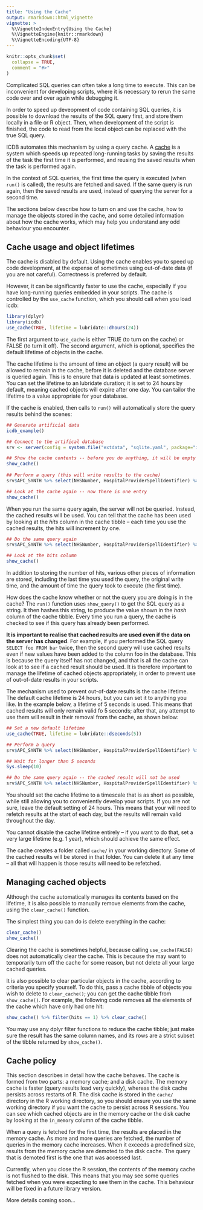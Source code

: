 ```yaml
---
title: "Using the Cache"
output: rmarkdown::html_vignette
vignette: >
  %\VignetteIndexEntry{Using the Cache}
  %\VignetteEngine{knitr::rmarkdown}
  %\VignetteEncoding{UTF-8}
---
```


```r
knitr::opts_chunk$set(
  collapse = TRUE,
  comment = "#>"
)
```

Complicated SQL queries can often take a long time to execute. This can be inconvenient for developing scripts, where it is necessary to rerun the same code over and over again while debugging it.

In order to speed up deveopment of code containing SQL queries, it is possible to download the results of the SQL query first, and store them locally in a file or R object. Then, when development of the script is finished, the code to read from the local object can be replaced with the true SQL query.

ICDB automates this mechanism by using a query cache. A [cache](https://en.wikipedia.org/wiki/Cache_(computing)) is a system which speeds up repeated long-running tasks by saving the results of the task the first time it is performed, and reusing the saved results when the task is performed again.

In the context of SQL queries, the first time the query is executed (when `run()` is called), the results are fetched and saved. If the same query is run again, then the saved results are used, instead of querying the server for a second time.

The sections below describe how to turn on and use the cache, how to manage the objects stored in the cache, and some detailed information about how the cache works, which may help you understand any odd behaviour you encounter. 

## Cache usage and object lifetimes

The cache is disabled by default. Using the cache enables you to speed up code development, at the expense of sometimes using out-of-date data (if you are not careful). Correctness is preferred by default.

However, it can be significantly faster to use the cache, especially if you have long-running queries embedded in your scripts. The cache is controlled by the `use_cache` function, which you should call when you load icdb:

```r
library(dplyr)
library(icdb)
use_cache(TRUE, lifetime = lubridate::dhours(24))
```

The first argument to `use_cache` is either TRUE (to turn on the cache) or FALSE (to turn it off). The second argument, which is optional, specifies the default lifetime of objects in the cache.

The cache lifetime is the amount of time an object (a query result) will be allowed to remain in the cache, before it is deleted and the database server is queried again. This is to ensure that data is updated at least sometimes. You can set the lifetime to an lubridate duration; it is set to 24 hours by default, meaning cached objects will expire after one day. You can tailor the lifetime to a value appropriate for your database.

If the cache is enabled, then calls to `run()` will automatically store the query results behind the scenes:

```r
## Generate artificial data
icdb_example()

## Connect to the artifical database
srv <- server(config = system.file("extdata", "sqlite.yaml", package="icdb"))

## Show the cache contents -- before you do anything, it will be empty
show_cache()
                                       
## Perform a query (this will write results to the cache) 
srv$APC_SYNTH %>% select(NHSNumber, HospitalProviderSpellIdentifier) %>% run()

## Look at the cache again -- now there is one entry
show_cache()
```

When you run the same query again, the server will not be queried. Instead, the cached results will be used. You can tell that the cache has been used by looking at the *hits* column in the cache tibble -- each time you use the cached results, the hits will increment by one.

```r
## Do the same query again
srv$APC_SYNTH %>% select(NHSNumber, HospitalProviderSpellIdentifier) %>% run()

## Look at the hits column
show_cache()
```

In addition to storing the number of hits, various other pieces of information are stored, including the last time you used the query, the original write time, and the amount of time the query took to execute (the first time). 

How does the cache know whether or not the query you are doing is in the cache? The `run()` function uses `show_query()` to get the SQL query as a string. It then hashes this string, to produce the value shown in the *hash* column of the cache tibble. Every time you run a query, the cache is checked to see if this query has already been performed.

**It is important to realise that cached results are used even if the data on the server has changed**. For example, if you performed the SQL query `SELECT foo FROM bar` twice, then the second query will use cached results even if new values have been added to the column foo in the database. This is because the query itself has not changed, and that is all the cache can look at to see if a cached result should be used. It is therefore important to manage the lifetime of cached objects appropriately, in order to prevent use of out-of-date results in your scripts.

The mechanism used to prevent out-of-date results is the cache lifetime. The default cache lifetime is 24 hours, but you can set it to anything you like. In the example below, a lifetime of 5 seconds is used. This means that cached results will only remain valid fo 5 seconds; after that, any attempt to use them will result in their removal from the cache, as shown below:

```r
## Set a new default lifetime
use_cache(TRUE, lifetime = lubridate::dseconds(5))

## Perform a query
srv$APC_SYNTH %>% select(NHSNumber, HospitalProviderSpellIdentifier) %>% run()

## Wait for longer than 5 seconds
Sys.sleep(10)

## Do the same query again -- the cached result will not be used
srv$APC_SYNTH %>% select(NHSNumber, HospitalProviderSpellIdentifier) %>% run()
```

You should set the cache lifetime to a timescale that is as short as possible, while still allowing you to conveniently develop your scripts. If you are not sure, leave the default setting of 24 hours. This means that your will need to refetch results at the start of each day, but the results will remain valid throughout the day.

You cannot disable the cache lifetime entirely -- if you want to do that, set a very large lifetime (e.g. 1 year), which should achieve the same effect.

The cache creates a folder called `cache/` in your working directory. Some of the cached results will be stored in that folder. You can delete it at any time -- all that will happen is those results will need to be refetched.

## Managing cached objects

Although the cache automatically manages its contents based on the lifetime, it is also possible to manually remove elements from the cache, using the `clear_cache()` function.

The simplest thing you can do is delete everything in the cache:

```r
clear_cache()
show_cache()
```

Clearing the cache is sometimes helpful, because calling `use_cache(FALSE)` does not automatically clear the cache. This is because the may want to temporarily turn off the cache for some reason, but not delete all your large cached queries.

It is also possible to clear particular objects in the cache, according to criteria you specify yourself. To do this, pass a cache tibble of objects you wish to delete to `clear_cache()`; you can get the cache tibble from `show_cache()`. For example, the following code removes all the elements of the cache which have only had one hit:

```r
show_cache() %>% filter(hits == 1) %>% clear_cache()
```

You may use any dplyr filter functions to reduce the cache tibble; just make sure the result has the same column names, and its rows are a strict subset of the tibble returned by `show_cache()`.

## Cache policy

This section describes in detail how the cache behaves. The cache is formed from two parts: a memory cache; and a disk cache. The memory cache is faster (query results load very quickly), whereas the disk cache persists across restarts of R. The disk cache is stored in the `cache/` directory in the R working directory, so you should ensure you use the same working directory if you want the cache to persist across R sessions. You can see which cached objects are in the memory cache or the disk cache by looking at the `in_memory` column of the cache tibble.

When a query is fetched for the first time, the results are placed in the memory cache. As more and more queries are fetched, the number of queries in the memory cache increases. When it exceeds a predefined size, results from the memory cache are demoted to the disk cache. The query that is demoted first is the one that was accessed last.

Currently, when you close the R session, the contents of the memory cache is not flushed to the disk. This means that you may see some queries fetched when you were expecting to see them in the cache. This behaviour will be fixed in a future library version.

More details coming soon...









